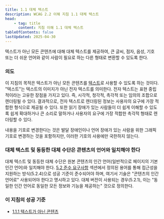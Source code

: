 ```yaml
---
title: 1.1 대체 텍스트
description: WCAG 2.2 이해 지침 1.1 대체 텍스트
head:
    - tag: title
      content: 지침 이해 1.1 대체 텍스트
tableOfContents: false
lastUpdated: 2025-04-30
---
```



<Card title="지침">
텍스트가 아닌 모든 콘텐츠에 대해 대체 텍스트를 제공하여, 큰 글씨, 점자, 음성, 기호 또는 더 쉬운 언어와 같이 사람이 필요로 하는 다른 형태로 변환할 수 있도록 한다.
</Card>

### 의도

이 지침의 목적은 텍스트가 아닌 모든 콘텐츠를 [텍스트](../../../glossary/text)로 사용할 수 있도록 하는 것이다. "텍스트"는 텍스트의 이미지가 아닌 전자 텍스트를 의미한다. 전자 텍스트는 표현 중립적이라는 고유한 장점을 가지고 있다. 즉, 시각적, 청각적, 촉각적 또는 임의의 조합으로 렌더링될 수 있다. 결과적으로, 전자 텍스트로 렌더링된 정보는 사용자의 요구에 가장 적합한 형식으로 제공될 수 있다. 또한 읽기 장애가 있는 사람들이 더 쉽게 이해할 수 있도록 쉽게 확대하거나 큰 소리로 말하거나 사용자의 요구에 가장 적합한 촉각적 형태로 렌더링할 수 있다.

<Card title="참고">
    내용을 기호로 변경한다는 것은 발달 장애인이나 언어 장애가 있는 사람을 위한 그래픽 기호로 변경하는 것을 포함하지만, 이러한 기호의 사용에만 국한하지 않는다.
</Card>

### 대체 텍스트 및 동등한 대체 수단은 콘텐츠의 언어와 일치해야 한다

대체 텍스트 및 동등한 대체 수단은 원본 콘텐츠의 인간 언어(일반적으로 페이지의 기본 인간 언어)와 일치해야 한다. [5.2 준수 요구사항](/docs/wcag2/#52-%EC%A4%80%EC%88%98-%EC%9A%94%EA%B5%AC%EC%82%AC%ED%95%AD) 섹션에서 정의된 용어를 통해 접근성을 지원하는 방식(5.2.4)으로 성공 기준이 준수되어야 하며, 여기서 기술은 "콘텐츠의 인간 언어로" 사용되어야 한다고 명시하고 있다. 대체 버전이 사용되는 경우(5.2.1), 이는 "동일한 인간 언어로 동일한 모든 정보와 기능을 제공하는" 것으로 정의한다.


### 이 지침의 성공 기준

*   [1.1.1 텍스트가 아닌 콘텐츠](../non-text-content)